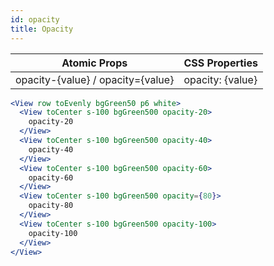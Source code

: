 ```yaml
---
id: opacity
title: Opacity
---
```


| Atomic Props                      | CSS Properties   |
| --------------------------------- | ---------------- |
| opacity-{value} / opacity={value} | opacity: {value} |

```jsx live
<View row toEvenly bgGreen50 p6 white>
  <View toCenter s-100 bgGreen500 opacity-20>
    opacity-20
  </View>
  <View toCenter s-100 bgGreen500 opacity-40>
    opacity-40
  </View>
  <View toCenter s-100 bgGreen500 opacity-60>
    opacity-60
  </View>
  <View toCenter s-100 bgGreen500 opacity={80}>
    opacity-80
  </View>
  <View toCenter s-100 bgGreen500 opacity-100>
    opacity-100
  </View>
</View>
```
